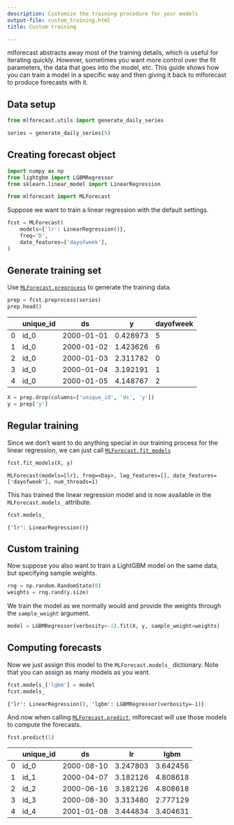 ```yaml
---
description: Customize the training procedure for your models
output-file: custom_training.html
title: Custom training

---
```


mlforecast abstracts away most of the training details, which is useful
for iterating quickly. However, sometimes you want more control over the
fit parameters, the data that goes into the model, etc. This guide shows
how you can train a model in a specific way and then giving it back to
mlforecast to produce forecasts with it.

## Data setup

```python
from mlforecast.utils import generate_daily_series
```


```python
series = generate_daily_series(5)
```

## Creating forecast object

```python
import numpy as np
from lightgbm import LGBMRegressor
from sklearn.linear_model import LinearRegression

from mlforecast import MLForecast
```

Suppose we want to train a linear regression with the default settings.

```python
fcst = MLForecast(
    models={'lr': LinearRegression()},
    freq='D',
    date_features=['dayofweek'],
)
```

## Generate training set

Use
[`MLForecast.preprocess`](https://Nixtla.github.io/mlforecast/forecast.html#mlforecast.preprocess)
to generate the training data.

```python
prep = fcst.preprocess(series)
prep.head()
```

|     | unique_id | ds         | y        | dayofweek |
|-----|-----------|------------|----------|-----------|
| 0   | id_0      | 2000-01-01 | 0.428973 | 5         |
| 1   | id_0      | 2000-01-02 | 1.423626 | 6         |
| 2   | id_0      | 2000-01-03 | 2.311782 | 0         |
| 3   | id_0      | 2000-01-04 | 3.192191 | 1         |
| 4   | id_0      | 2000-01-05 | 4.148767 | 2         |

```python
X = prep.drop(columns=['unique_id', 'ds', 'y'])
y = prep['y']
```

## Regular training

Since we don’t want to do anything special in our training process for
the linear regression, we can just call
[`MLForecast.fit_models`](https://Nixtla.github.io/mlforecast/forecast.html#mlforecast.fit_models)

```python
fcst.fit_models(X, y)
```

``` text
MLForecast(models=[lr], freq=<Day>, lag_features=[], date_features=['dayofweek'], num_threads=1)
```

This has trained the linear regression model and is now available in the
`MLForecast.models_` attribute.

```python
fcst.models_
```

``` text
{'lr': LinearRegression()}
```

## Custom training

Now suppose you also want to train a LightGBM model on the same data,
but specifying sample weights.

```python
rng = np.random.RandomState(0)
weights = rng.rand(y.size)
```

We train the model as we normally would and provide the weights through
the `sample_weight` argument.

```python
model = LGBMRegressor(verbosity=-1).fit(X, y, sample_weight=weights)
```

## Computing forecasts

Now we just assign this model to the `MLForecast.models_` dictionary.
Note that you can assign as many models as you want.

```python
fcst.models_['lgbm'] = model
fcst.models_
```

``` text
{'lr': LinearRegression(), 'lgbm': LGBMRegressor(verbosity=-1)}
```

And now when calling
[`MLForecast.predict`](https://Nixtla.github.io/mlforecast/forecast.html#mlforecast.predict),
mlforecast will use those models to compute the forecasts.

```python
fcst.predict(1)
```

|     | unique_id | ds         | lr       | lgbm     |
|-----|-----------|------------|----------|----------|
| 0   | id_0      | 2000-08-10 | 3.247803 | 3.642456 |
| 1   | id_1      | 2000-04-07 | 3.182126 | 4.808618 |
| 2   | id_2      | 2000-06-16 | 3.182126 | 4.808618 |
| 3   | id_3      | 2000-08-30 | 3.313480 | 2.777129 |
| 4   | id_4      | 2001-01-08 | 3.444834 | 3.404631 |

